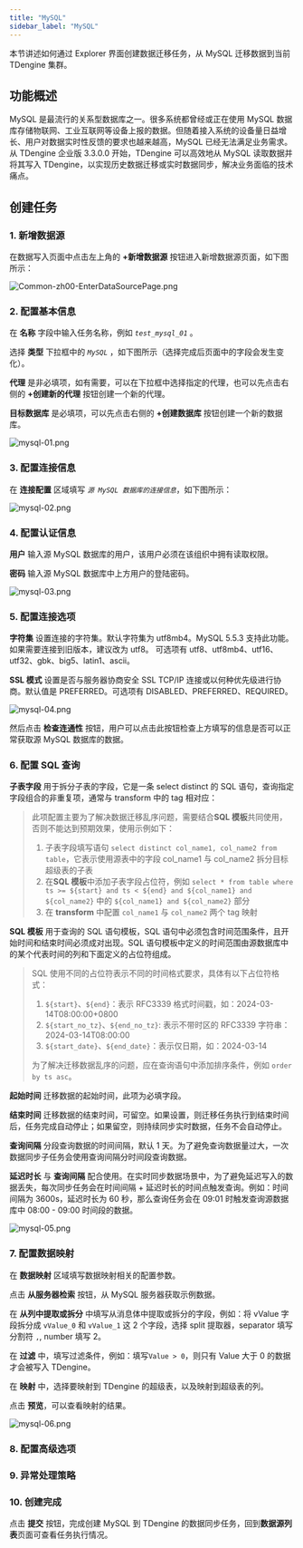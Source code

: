 ```yaml
---
title: "MySQL"
sidebar_label: "MySQL"
---
```


本节讲述如何通过 Explorer 界面创建数据迁移任务，从 MySQL 迁移数据到当前 TDengine 集群。

## 功能概述

MySQL 是最流行的关系型数据库之一。很多系统都曾经或正在使用 MySQL 数据库存储物联网、工业互联网等设备上报的数据。但随着接入系统的设备量日益增长、用户对数据实时性反馈的要求也越来越高，MySQL 已经无法满足业务需求。从 TDengine 企业版 3.3.0.0 开始，TDengine 可以高效地从 MySQL 读取数据并将其写入 TDengine，以实现历史数据迁移或实时数据同步，解决业务面临的技术痛点。

## 创建任务

### 1. 新增数据源

在数据写入页面中点击左上角的 **+新增数据源** 按钮进入新增数据源页面，如下图所示：

![Common-zh00-EnterDataSourcePage.png](./pic/Common-zh00-EnterDataSourcePage.png "进入新增数据源页面")

### 2. 配置基本信息

在 **名称** 字段中输入任务名称，例如 *`test_mysql_01`* 。

选择 **类型** 下拉框中的 *`MySQL`* ，如下图所示（选择完成后页面中的字段会发生变化）。

**代理** 是非必填项，如有需要，可以在下拉框中选择指定的代理，也可以先点击右侧的 **+创建新的代理** 按钮创建一个新的代理。

**目标数据库** 是必填项，可以先点击右侧的 **+创建数据库** 按钮创建一个新的数据库。

![mysql-01.png](./pic/mysql-01.png "选择数据源类型为 MySQL")

### 3. 配置连接信息

在 **连接配置** 区域填写 *`源 MySQL 数据库的连接信息`*，如下图所示：

![mysql-02.png](./pic/mysql-02.png "填写源 MySQL数据库的连接信息")

### 4. 配置认证信息

**用户** 输入源 MySQL 数据库的用户，该用户必须在该组织中拥有读取权限。  

**密码** 输入源 MySQL 数据库中上方用户的登陆密码。 

![ mysql-03.png](./pic/mysql-03.png "配置认证信息")  

### 5. 配置连接选项

**字符集** 设置连接的字符集。默认字符集为 utf8mb4。MySQL 5.5.3 支持此功能。如果需要连接到旧版本，建议改为 utf8。
可选项有 utf8、utf8mb4、utf16、utf32、gbk、big5、latin1、ascii。

**SSL 模式** 设置是否与服务器协商安全 SSL TCP/IP 连接或以何种优先级进行协商。默认值是 PREFERRED。可选项有 DISABLED、PREFERRED、REQUIRED。

![ mysql-04.png](./pic/mysql-04.png "配置连接选项")
  
然后点击 **检查连通性** 按钮，用户可以点击此按钮检查上方填写的信息是否可以正常获取源 MySQL 数据库的数据。

### 6. 配置 SQL 查询

**子表字段** 用于拆分子表的字段，它是一条 select distinct 的 SQL 语句，查询指定字段组合的非重复项，通常与 transform 中的 tag 相对应：
> 此项配置主要为了解决数据迁移乱序问题，需要结合**SQL 模板**共同使用，否则不能达到预期效果，使用示例如下：
> 1. 子表字段填写语句 `select distinct col_name1, col_name2 from table`，它表示使用源表中的字段 col_name1 与 col_name2 拆分目标超级表的子表
> 2. 在**SQL 模板**中添加子表字段占位符，例如 `select * from table where ts >= ${start} and ts < ${end} and ${col_name1} and ${col_name2}` 中的 `${col_name1} and ${col_name2}` 部分
> 3. 在 **transform** 中配置 `col_name1` 与 `col_name2` 两个 tag 映射

**SQL 模板** 用于查询的 SQL 语句模板，SQL 语句中必须包含时间范围条件，且开始时间和结束时间必须成对出现。SQL 语句模板中定义的时间范围由源数据库中的某个代表时间的列和下面定义的占位符组成。
> SQL 使用不同的占位符表示不同的时间格式要求，具体有以下占位符格式：
> 1. `${start}`、`${end}`：表示 RFC3339 格式时间戳，如：2024-03-14T08:00:00+0800
> 2. `${start_no_tz}`、`${end_no_tz}`: 表示不带时区的 RFC3339 字符串：2024-03-14T08:00:00
> 3. `${start_date}`、`${end_date}`：表示仅日期，如：2024-03-14
>
> 为了解决迁移数据乱序的问题，应在查询语句中添加排序条件，例如 `order by ts asc`。

**起始时间** 迁移数据的起始时间，此项为必填字段。

**结束时间** 迁移数据的结束时间，可留空。如果设置，则迁移任务执行到结束时间后，任务完成自动停止；如果留空，则持续同步实时数据，任务不会自动停止。

**查询间隔** 分段查询数据的时间间隔，默认 1 天。为了避免查询数据量过大，一次数据同步子任务会使用查询间隔分时间段查询数据。

**延迟时长** 与 **查询间隔** 配合使用。在实时同步数据场景中，为了避免延迟写入的数据丢失，每次同步任务会在时间间隔 + 延迟时长的时间点触发查询。例如：时间间隔为 3600s，延迟时长为 60 秒，那么查询任务会在 09:01 时触发查询源数据库中 08:00 - 09:00 时间段的数据。

![ mysql-05.png](./pic/mysql-05.png "配置数据采集") 

### 7. 配置数据映射

在 **数据映射** 区域填写数据映射相关的配置参数。

点击 **从服务器检索** 按钮，从 MySQL 服务器获取示例数据。

在 **从列中提取或拆分** 中填写从消息体中提取或拆分的字段，例如：将 vValue 字段拆分成 `vValue_0` 和 `vValue_1` 这 2 个字段，选择 split 提取器，separator 填写分割符 `,`, number 填写 2。

在 **过滤** 中，填写过滤条件，例如：填写`Value > 0`，则只有 Value 大于 0 的数据才会被写入 TDengine。

在 **映射** 中，选择要映射到 TDengine 的超级表，以及映射到超级表的列。

点击 **预览**，可以查看映射的结果。

![mysql-06.png](pic/mysql-06.png)

### 8. 配置高级选项


<AdvancedOptions/>

### 9. 异常处理策略


<Contributing />

### 10. 创建完成

点击 **提交** 按钮，完成创建  MySQL 到 TDengine 的数据同步任务，回到**数据源列表**页面可查看任务执行情况。
